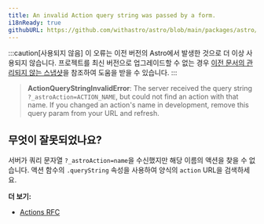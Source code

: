 ```yaml
---
title: An invalid Action query string was passed by a form.
i18nReady: true
githubURL: https://github.com/withastro/astro/blob/main/packages/astro/src/core/errors/errors-data.ts
---
```


:::caution[사용되지 않음]
이 오류는 이전 버전의 Astro에서 발생한 것으로 더 이상 사용되지 않습니다. 프로젝트를 최신 버전으로 업그레이드할 수 없는 경우 [이전 문서의 관리되지 않는 스냅샷](/ko/upgrade-astro/#이전-문서-관리되지-않음)을 참조하여 도움을 받을 수 있습니다.
:::

> **ActionQueryStringInvalidError**: The server received the query string `?_astroAction=ACTION_NAME`, but could not find an action with that name. If you changed an action's name in development, remove this query param from your URL and refresh.

## 무엇이 잘못되었나요?
서버가 쿼리 문자열 `?_astroAction=name`을 수신했지만 해당 이름의 액션을 찾을 수 없습니다. 액션 함수의 `.queryString` 속성을 사용하여 양식의 `action` URL을 검색하세요.

**더 보기:**
-  [Actions RFC](https://github.com/withastro/roadmap/blob/actions/proposals/0046-actions.md)